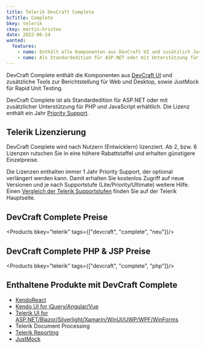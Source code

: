 ```yaml
---
title: Telerik DevCraft Complete
bcTitle: Complete
bkey: telerik
ckey: martin-hristov
date: 2022-06-24
wanted:
  features:
    - name: Enthält alle Komponenten aus DevCraft UI und zusätzlich JustMock für Rapid Unit Testing
    - name: Als Standardedition für ASP.NET oder mit Unterstützung für PHP und JavaScript verfügbar
---
```



<Intro>

  DevCraft Complete enthält die Komponenten aus [DevCraft UI](/hersteller/telerik/ui/) und zusätzliche Tools zur Berichtstellung für Web und Desktop, sowie JustMock für Rapid Unit Testing.

  DevCraft Complete ist als Standardedition für ASP.NET oder mit zusätzlicher Unterstützung für PHP und JavaScript erhältlich. Die Lizenz enthält ein Jahr [Priority Support](/hersteller/telerik/#telerik-support-vergleich).


</Intro>

<TOC />



## Telerik Lizenzierung

 DevCraft Complete wird nach Nutzern (Entwicklern) lizenziert. Ab 2, bzw. 6 Lizenzen rutschen Sie in eine höhere Rabattstaffel und erhalten günstigere Einzelpreise.

  Die Lizenzen enthalten immer 1 Jahr Priority Support, der optional verlängert werden kann. Damit erhalten Sie kostenlos Zugriff auf neue Versionen und je nach Supportstufe (Lite/Priority/Ultimate) weitere Hilfe. Einen [Vergleich der Telerik Supportstufen](/hersteller/telerik/#telerik-support-vergleich) finden Sie auf der Telerik Hauptseite.



## DevCraft Complete Preise


<Products bkey="telerik" tags={["devcraft", "complete", "neu"]}/>


## DevCraft Complete PHP & JSP Preise


<Products bkey="telerik" tags={["devcraft", "complete", "php"]}/>


## Enthaltene Produkte mit DevCraft Complete


 - [KendoReact](/hersteller/telerik/kendo-react/)
 - [Kendo UI for jQuery/Angular/Vue](/hersteller/telerik/kendo-ui/)
 - [Telerik UI for ASP.NET/Blazor/Silverlight/Xamarin/WinUI/UWP/WPF/WinForms](/hersteller/telerik/ui/)
 - Telerik Document Processing
 - [Telerik Reporting](/hersteller/telerik/reporting/)
 - [JustMock](/hersteller/telerik/just-mock/)
